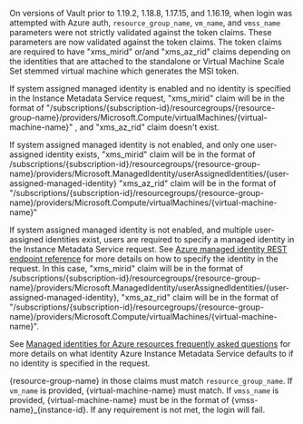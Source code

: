On versions of Vault prior to 1.19.2, 1.18.8, 1.17.15, and 1.16.19, when login was attempted with Azure auth,
`resource_group_name`, `vm_name`, and `vmss_name` parameters were not strictly validated against the token claims.
These parameters are now validated against the token claims.
The token claims are required to have "xms_mirid" or/and "xms_az_rid" claims depending on the
identities that are attached to the standalone or Virtual Machine Scale Set stemmed virtual machine
which generates the MSI token.

If system assigned managed identity is enabled and no identity is specified in the Instance
Metadata Service request, "xms_mirid" claim will be in the format of
"/subscriptions/{subscription-id}/resourcegroups/{resource-group-name}/providers/Microsoft.Compute/virtualMachines/{virtual-machine-name}"
, and "xms_az_rid" claim doesn't exist.

If system assigned managed identity is not enabled, and only one user-assigned identity exists,
"xms_mirid" claim will be in the format of
/subscriptions/{subscription-id}/resourcegroups/{resource-group-name}/providers/Microsoft.ManagedIdentity/userAssignedIdentities/{user-assigned-managed-identity}
"xms_az_rid" claim will be in the format of
"/subscriptions/{subscription-id}/resourcegroups/{resource-group-name}/providers/Microsoft.Compute/virtualMachines/{virtual-machine-name}"

If system assigned managed identity is not enabled, and multiple user-assigned identities exist,
users are required to specify a managed identity in the Instance Metadata Service request.
See [Azure managed identity REST endpoint reference](https://learn.microsoft.com/en-us/azure/app-service/overview-managed-identity?tabs=portal%2Chttp#rest-endpoint-reference)
for more details on how to specify the identity in the request.
In this case, "xms_mirid" claim will be in the format of
/subscriptions/{subscription-id}/resourcegroups/{resource-group-name}/providers/Microsoft.ManagedIdentity/userAssignedIdentities/{user-assigned-managed-identity},
"xms_az_rid" claim will be in the format of
"/subscriptions/{subscription-id}/resourcegroups/{resource-group-name}/providers/Microsoft.Compute/virtualMachines/{virtual-machine-name}".

See [Managed identities for Azure resources frequently asked questions](https://learn.microsoft.com/en-us/entra/identity/managed-identities-azure-resources/managed-identities-faq#what-identity-will-imds-default-to-if-i-dont-specify-the-identity-in-the-request)
for more details on what identity Azure Instance Metadata Service defaults to if no identity is specified in the request.

{resource-group-name} in those claims must match `resource_group_name`. If `vm_name` is provided, {virtual-machine-name}
must match. If `vmss_name` is provided, {virtual-machine-name} must be in the format of {vmss-name}_{instance-id}.
If any requirement is not met, the login will fail.
